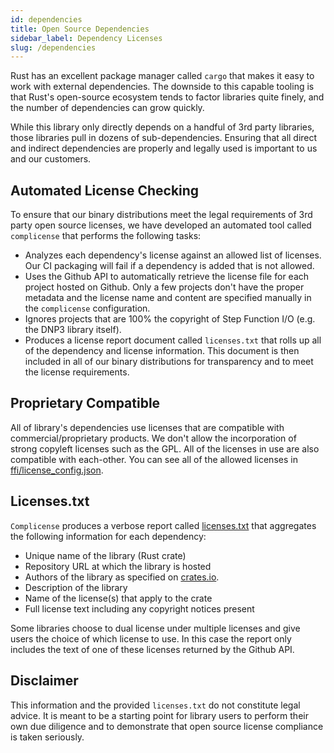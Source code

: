 ```yaml
---
id: dependencies
title: Open Source Dependencies
sidebar_label: Dependency Licenses
slug: /dependencies
---
```



Rust has an excellent package manager called `cargo` that makes it easy to work with external dependencies. The downside to this capable tooling is that
Rust's open-source ecosystem tends to factor libraries quite finely, and the number of dependencies can grow quickly.

While this library only directly depends on a handful of 3rd party libraries, those libraries pull in dozens of sub-dependencies. Ensuring that all direct and
indirect dependencies are properly and legally used is important to us and our customers.

## Automated License Checking

To ensure that our binary distributions meet the legal requirements of 3rd party open source licenses, we have developed an automated tool called
`complicense` that performs the following tasks:

* Analyzes each dependency's license against an allowed list of licenses. Our CI packaging will fail if a dependency is added that is not allowed.
* Uses the Github API to automatically retrieve the license file for each project hosted on Github. Only a few projects don't have the proper metadata and the
license name and content are specified manually in the `complicense` configuration.
* Ignores projects that are 100% the copyright of Step Function I/O (e.g. the DNP3 library itself).
* Produces a license report document called `licenses.txt` that rolls up all of the dependency and license information. This document is then included
in all of our binary distributions for transparency and to meet the license requirements.

## Proprietary Compatible

All of library's dependencies use licenses that are compatible with commercial/proprietary products. We don't allow the incorporation of strong copyleft licenses
such as the GPL. All of the licenses in use are also compatible with each-other. You can see all of the allowed licenses in
[ffi/license_config.json](https://github.com/stepfunc/dnp3/blob/master/ffi/license_config.json).

## Licenses.txt

`Complicense` produces a verbose report called [licenses.txt](https://github.com/stepfunc/dnp3/blob/master/ffi/licenses.txt) that aggregates the following
information for each dependency:

* Unique name of the library (Rust crate)
* Repository URL at which the library is hosted
* Authors of the library as specified on [crates.io](https://crates.io/).
* Description of the library
* Name of the license(s) that apply to the crate
* Full license text including any copyright notices present

Some libraries choose to dual license under multiple licenses and give users the choice of which license to use. In this case the report only includes the text
of one of these licenses returned by the Github API.

## Disclaimer

This information and the provided `licenses.txt` do not constitute legal advice.  It is meant to be a starting point for library users to perform their own due
diligence and to demonstrate that open source license compliance is taken seriously.


